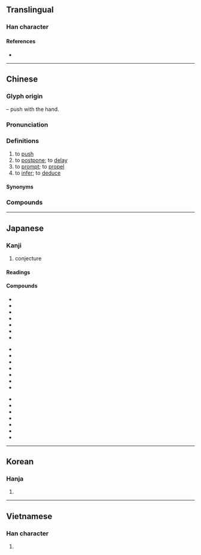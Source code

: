 {{also|稚}}
{{character info/new}}
==Translingual==

===Han character===
{{Han char|rn=64|rad=手|as=08|sn=11|four=50014|canj=QOG|ids=⿰扌隹}}

====References====
* {{Han ref|kx=0439.080|dkj=12284|dj=0790.010|hdz=31898.070|uh=63A8|ud=25512|bh=B1C0|bd=45504}}

----

==Chinese==
{{zh-forms}}

===Glyph origin===
{{Han etym}}
{{Han compound|手|alt1=扌|t1=hand|隹|ls=psc|c1=s|c2=p}} – push with the hand.

===Pronunciation===
{{zh-pron
|m=tuī
|m-s=
|c=teoi1
|c-t=
|g=
|h=pfs=thôi;gd=tui1
|j=
|mb=tó
|md=
|mn=qz,tw,xm,zz:thui/twvk,zz:chhui/qz:ther/tw,xm,zz:the/qz,xm,zz:tu
|mn_note=thui/chhui - literary; ther/the/tu - vernacular
|mn-t=tui1/cui1
|w=1the
|x=
|ma=y
|mc=y
|oc=y
|cat=v
}}

===Definitions===
{{zh-hanzi}}

# to [[push]]
# to [[postpone]]; to [[delay]]
# to [[prompt]]; to [[propel]]
# to [[infer]]; to [[deduce]]
====Synonyms====
{{zh-dial}}

===Compounds===
{{zh-der|推本溯源|推病|推波助瀾|推測|推陳出新|推誠相見|推遲|推斥力|推崇|推出|推辭|推戴|推導|推倒|推定|推動|推斷|推度|推故|推廣|推及|推己及人|推見|推薦|推獎|推襟送抱|推進|推進器|推究|推舉|推拒|推理|推力|推論|推拿|推敲|推求|推卻|推讓|推三阻四|推搡|推說|推算|推搪|推濤作浪|推頭|推土機|推託|推脫|推委|推諉|推問|推想|推銷|推卸|推謝|推心置腹|推行|推許|推選|推延|推演|推移|推展|推知|推重|推子|三推六問|子推割股|半推半就|公推|後擁前推|你推我擠|噴射推進|前推後擁|多蒙推轂|屋烏推愛|借水推船|大力推荐|寒暑推移|六問三推|子推|三推|千推萬阻|受命推事|以此類推|你推我讓|直接推理|推賢遜能|推托|推舟於陸|推賢舉善|推尊|推宗明本|推車|推奪|推誠待物|旁推交通|推鉋|爬推|推聾做啞|推誠置腹|推步|杷推|推推讓讓|推計課稅|推撞|推刃|推賢下士|推翻|扒推|推宕|推轂|推驗|推桿|推解|推三扯四|推情準理|推食解衣|推恩|推山|推輪捧轂|推輦歸里|推球|推尋|推詳|推服|推誠接物|推銷員|推乾淨兒|推就|推東主西|捧轂推輪|推挽|推心致腹|推轉|推三宕四|推推搡搡|推推攮攮|推群獨步|推誠布公|推諉塞責|推免|窮源推本|推事|推阻|推調|推聾裝啞|推稱|推窗|推賢進善|推擠|推燥居濕|推賢樂善|推牌九|推蓬裝|推背圖|推而廣之|推光頭|推索|推勘|推誠愛物|推進劑|推輓|推誠布信|推介|推賢讓能|推搶|推手|牙推|推估|推因|推山移嶺|推賢任人|推賢進士|推崇備至|推理電影|推鋒爭死|推開|推天搶地|欲就還推|推來推去|推薦甄選|推遜|推激|推亡固存|沙盤推演|推磨|手推車|推三推四|推案|推派|推理小說|推拖|推廣教育|推橫車|農業推廣|解驂推食|解衣推食|鬼推磨|順水推舟|衙推|鑑古推今|類推|讓棗推梨|陪席推事|間接推論|間接推理|順水推船|諱敗推過|類推作用}}

{{zh-cat|Beginning}}

----

==Japanese==

===Kanji===
{{ja-kanji|grade=6|rs=手08}}

# conjecture

====Readings====
{{ja-readings
|goon=すい<すゐ, たい
|kanon=すい<すゐ, たい
|kanyoon=つい
|kun=お-す
}}

====Compounds====
{{der-top}}
{{top3}}
* {{ja-r|推移|すい.い}}
* {{ja-r|推挙|すいきょ}}
* {{ja-r|推計|すいけい}}
* {{ja-r|推敲|すいこう}}
* {{ja-r|推考|すいこう}}
* {{ja-r|推察|すいさつ}}
* {{ja-r|推参|すいさん}}
{{mid3}}
* {{ja-r|推称|すいしょう}}
* {{ja-r|推賞|すいしょう}}
* {{ja-r|推奨|すいしょう}}
* {{ja-r|推進|すいしん}}
* {{ja-r|推薦|すいせん}}
* {{ja-r|推測|すいそく}}
* {{ja-r|推戴|すいたい}}
{{mid3}}
* {{ja-r|推断|すいだん}}
* {{ja-r|推知|すいち}}
* {{ja-r|推定|すいてい}}
* {{ja-r|推理|すいり}}
* {{ja-r|推量|すいりょう}}
* {{ja-r|推力|すいりょく}}
* {{ja-r|推論|すいろん}}
{{bottom}}
{{der-bottom}}

----

==Korean==

===Hanja===
{{ko-hanja|hangeul=[[추]], [[퇴]]|eumhun=|mr=ch'u, t'oe|y=chwu, thoy}}

# {{defn|lang=ko|sort=手08}}

----

==Vietnamese==

===Han character===
{{vi-hantu|[[suy]], [[chui]], [[thoi]], [[thòi]], [[thôi]], [[tòi]]|rs=手08}}

# {{defn|lang=vi|sort=手08}}